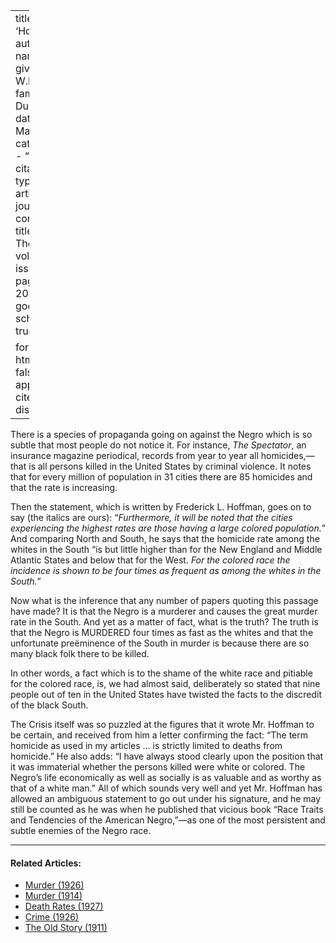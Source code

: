 
---
title: 'Homicides'
author:
  - name:
      given: W.E.B.
      family: Du Bois
date: Mar. 1921
categories: 
  - ""
citation: 
  type: article-journal
  container-title: The Crisis
  volume: 23
  issue: 5
  page: 200-201
google-scholar: true

format:
  html:
    toc: false
    appendix-cite-as: display
---


There is a species of propaganda going on against the Negro which is so subtle that most people do not notice it. For instance, *The Spectator*, an insurance magazine periodical, records from year to year all homicides,---that is all persons killed in the United States by criminal violence. It notes that for every million of population in 31 cities there are 85 homicides and that the rate is increasing. 

Then the statement, which is written by Frederick L. Hoffman, goes on to say (the italics are ours): "*Furthermore, it will be noted that the cities experiencing the highest rates are those having a large colored population.*" And comparing North and South, he says that the homicide rate among the whites in the South "is but little higher than for the New England and Middle Atlantic States and below that for the West. *For the colored race the incidence is shown to be four times as frequent as among the whites in the South.*" 

Now what is the inference that any number of papers quoting this passage have made? It is that the Negro is a murderer and causes the great murder rate in the South. And yet as a matter of fact, what is the truth? The truth is that the Negro is MURDERED four times as fast as the whites and that the unfortunate preëminence of the South in murder is because there are so many black folk there to be killed. 

In other words, a fact which is to the shame of the white race and pitiable for the colored race, is, we had almost said, deliberately so stated that nine people out of ten in the United States have twisted the facts to the discredit of the black South. 

<span class="small-caps">The Crisis</span> itself was so puzzled at the figures that it wrote Mr. Hoffman to be certain, and received from him a letter confirming the fact: "The term homicide as used in my articles … is strictly limited to deaths from homicide." He also adds: "I have always stood clearly upon the position that it was immaterial whether the persons killed were white or colored. The Negro's life economically as well as socially is as valuable and as worthy as that of a white man." All of which sounds very well and yet Mr. Hoffman has allowed an ambiguous statement to go out under his signature, and he may still be counted as he was when he published that vicious book "Race Traits and Tendencies of the American Negro,"---as one of the most persistent and subtle enemies of the Negro race.

<!-- Similar articles start here -->

<hr>
#### Related Articles:

* [Murder (1926)](/Volumes/32/03/murder.html)
* [Murder (1914)](/Volumes/09/02/murder.html)
* [Death Rates (1927)](/Volumes/34/08/death_rates.html)
* [Crime (1926)](/Volumes/32/01/crime.html)
* [The Old Story (1911)](/Volumes/01/03/old_story.html)

<!-- Similar articles end here -->